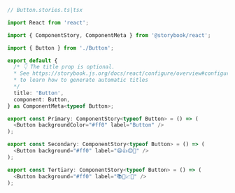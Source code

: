 ```ts
// Button.stories.ts|tsx

import React from 'react';

import { ComponentStory, ComponentMeta } from '@storybook/react';

import { Button } from './Button';

export default {
  /* 👇 The title prop is optional.
  * See https://storybook.js.org/docs/react/configure/overview#configure-story-loading
  * to learn how to generate automatic titles
  */
  title: 'Button',
  component: Button,
} as ComponentMeta<typeof Button>;

export const Primary: ComponentStory<typeof Button> = () => (
  <Button backgroundColor="#ff0" label="Button" />
);

export const Secondary: ComponentStory<typeof Button> = () => (
  <Button background="#ff0" label="😄👍😍💯" />
);

export const Tertiary: ComponentStory<typeof Button> = () => (
  <Button background="#ff0" label="📚📕📈🤓" />
);
```